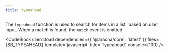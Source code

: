 ```yaml
---
title: typeahead
---
```



The `typeahead` function is used to search for items in a list, based on user input. When a match is found, the `match` event is emitted.

<CodeBlock client:load dependencies={{ '@aracna/core': 'latest' }} files={SB_TYPEAHEAD} template='javascript' title='Typeahead' console={100} />
